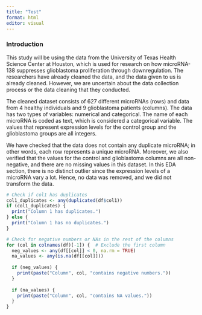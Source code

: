 ```yaml
---
title: "Test"
format: html
editor: visual
---
```


### Introduction

This study will be using the data from the University of Texas Health Science Center at Houston, which is used for research on how microRNA-138 suppresses glioblastoma proliferation through downregulation. The researchers have already cleaned the data, and the data given to us is already cleaned. However, we are uncertain about the data collection process or the data cleaning that they conducted.

The cleaned dataset consists of 627 different microRNAs (rows) and data from 4 healthy individuals and 9 glioblastoma patients (columns). The data has two types of variables: numerical and categorical. The name of each microRNA is coded as text, which is considered a categorical variable. The values that represent expression levels for the control group and the glioblastoma groups are all integers.

We have checked that the data does not contain any duplicate microRNA; in other words, each row represents a unique microRNA. Moreover, we also verified that the values for the control and glioblastoma columns are all non-negative, and there are no missing values in this dataset. In this EDA section, there is no distinct outlier since the expression levels of a microRNA vary a lot. Hence, no data was removed, and we did not transform the data.

```r

# Check if col1 has duplicates
col1_duplicates <- any(duplicated(df$col1))
if (col1_duplicates) {
  print("Column 1 has duplicates.")
} else {
  print("Column 1 has no duplicates.")
}

# Check for negative numbers or NAs in the rest of the columns
for (col in colnames(df)[-1]) {  # Exclude the first column
  neg_values <- any(df[[col]] < 0, na.rm = TRUE)
  na_values <- any(is.na(df[[col]]))
  
  if (neg_values) {
    print(paste("Column", col, "contains negative numbers."))
  }
  
  if (na_values) {
    print(paste("Column", col, "contains NA values."))
  }
}
```
